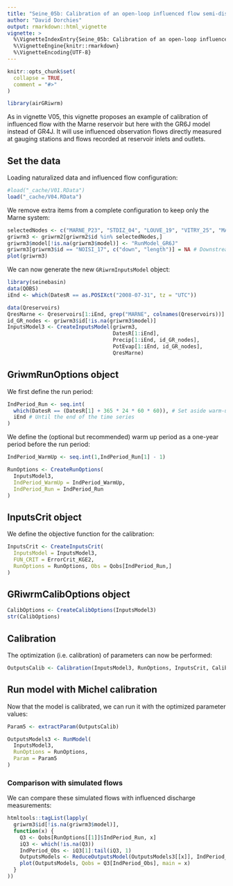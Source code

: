 ```yaml
---
title: "Seine_05b: Calibration of an open-loop influenced flow semi-distributed GR6J model network"
author: "David Dorchies"
output: rmarkdown::html_vignette
vignette: >
  %\VignetteIndexEntry{Seine_05b: Calibration of an open-loop influenced flow semi-distributed GR6J model network}
  %\VignetteEngine{knitr::rmarkdown}
  %\VignetteEncoding{UTF-8}
---
```


```r
knitr::opts_chunk$set(
  collapse = TRUE,
  comment = "#>"
)
```

```r
library(airGRiwrm)
```

As in vignette V05, this vignette proposes an example of calibration of influenced flow with the Marne reservoir but here with the GR6J model instead of GR4J.
It will use influenced observation flows directly measured at gauging stations and flows recorded at reservoir inlets and outlets.

## Set the data

Loading naturalized data and influenced flow configuration:

```r
#load("_cache/V01.RData")
load("_cache/V04.RData")
```

We remove extra items from a complete configuration to keep only the Marne system:

```r
selectedNodes <- c("MARNE_P23", "STDIZ_04", "LOUVE_19", "VITRY_25", "MARNE_P28", "MARNE_R25", "CHALO_21", "MONTR_18", "NOISI_17")
griwrm3 <- griwrm2[griwrm2$id %in% selectedNodes,]
griwrm3$model[!is.na(griwrm3$model)] <- "RunModel_GR6J"
griwrm3[griwrm3$id == "NOISI_17", c("down", "length")] = NA # Downstream station instead of PARIS_05
plot(griwrm3)
```

We can now generate the new `GRiwrmInputsModel` object:

```r
library(seinebasin)
data(QOBS)
iEnd <- which(DatesR == as.POSIXct("2008-07-31", tz = "UTC"))

data(Qreservoirs)
QresMarne <- Qreservoirs[1:iEnd, grep("MARNE", colnames(Qreservoirs))]
id_GR_nodes <- griwrm3$id[!is.na(griwrm3$model)]
InputsModel3 <- CreateInputsModel(griwrm3,
                                  DatesR[1:iEnd],
                                  Precip[1:iEnd, id_GR_nodes],
                                  PotEvap[1:iEnd, id_GR_nodes],
                                  QresMarne)
```

## GriwmRunOptions object

We first define the run period:

```r
IndPeriod_Run <- seq.int(
  which(DatesR == (DatesR[1] + 365 * 24 * 60 * 60)), # Set aside warm-up period
  iEnd # Until the end of the time series
)
```

We define the (optional but recommended) warm up period as a one-year period before the run period:

```r
IndPeriod_WarmUp <- seq.int(1,IndPeriod_Run[1] - 1)
```

```r
RunOptions <- CreateRunOptions(
  InputsModel3,
  IndPeriod_WarmUp = IndPeriod_WarmUp,
  IndPeriod_Run = IndPeriod_Run
)
```

## InputsCrit object

We define the objective function for the calibration:

```r
InputsCrit <- CreateInputsCrit(
  InputsModel = InputsModel3,
  FUN_CRIT = ErrorCrit_KGE2,
  RunOptions = RunOptions, Obs = Qobs[IndPeriod_Run,]
)
```

## GRiwrmCalibOptions object

```r
CalibOptions <- CreateCalibOptions(InputsModel3)
str(CalibOptions)
```

## Calibration

The optimization (i.e. calibration) of parameters can now be performed:

```r
OutputsCalib <- Calibration(InputsModel3, RunOptions, InputsCrit, CalibOptions)
```

## Run model with Michel calibration

Now that the model is calibrated, we can run it with the optimized parameter values:

```r
Param5 <- extractParam(OutputsCalib)

OutputsModels3 <- RunModel(
  InputsModel3,
  RunOptions = RunOptions,
  Param = Param5
)
```

### Comparison with simulated flows

We can compare these simulated flows with influenced discharge measurements:

```r
htmltools::tagList(lapply(
  griwrm3$id[!is.na(griwrm3$model)],
  function(x) {
    Q3 <- Qobs[RunOptions[[1]]$IndPeriod_Run, x]
    iQ3 <- which(!is.na(Q3))
    IndPeriod_Obs <- iQ3[1]:tail(iQ3, 1)
    OutputsModels <- ReduceOutputsModel(OutputsModels3[[x]], IndPeriod_Obs)
    plot(OutputsModels, Qobs = Q3[IndPeriod_Obs], main = x)
  }
))
```
